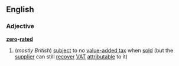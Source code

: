 ==English==
===Adjective===
'''[[zero]]-[[rated]]'''
#(''mostly British'') [[subject]] to no [[value-added tax]] when [[sold]] (but the [[supplier]] can still [[recover]] [[VAT]] [[attributable]] to it)